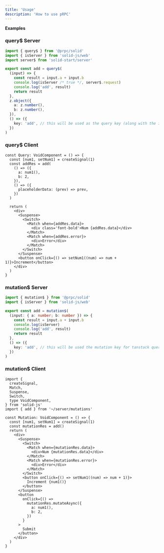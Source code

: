 ```yaml
---
title: 'Usage'
description: 'How to use pRPC'
---
```


**Examples**

### query$ Server

```ts
import { query$ } from '@prpc/solid'
import { isServer } from 'solid-js/web'
import server$ from 'solid-start/server'

export const add = query$(
  (input) => {
    const result = input.a + input.b
    console.log(isServer /* true */, server$.request)
    console.log('add', result)
    return result
  },
  z.object({
    a: z.number(),
    b: z.number(),
  }),
  () => ({
    key: 'add', // this will be used as the query key (along with the input), for tanstack query
  })
)
```

### query$ Client

```tsx
const Query: VoidComponent = () => {
  const [num1, setNum1] = createSignal(1)
  const addRes = add(
    () => ({
      a: num1(),
      b: 2,
    }),
    () => ({
      placeholderData: (prev) => prev,
    })
  )

  return (
    <div>
      <Suspense>
        <Switch>
          <Match when={addRes.data}>
            <div class='font-bold'>Num {addRes.data}</div>
          </Match>
          <Match when={addRes.error}>
            <div>Error</div>
          </Match>
        </Switch>
      </Suspense>
      <button onClick={() => setNum1((num) => num + 1)}>Increment</button>
    </div>
  )
}
```

### mutation$ Server

```ts
import { mutation$ } from '@prpc/solid'
import { isServer } from 'solid-js/web'

export const add = mutation$(
  (input: { a: number; b: number }) => {
    const result = input.a + input.b
    console.log(isServer)
    console.log('add', result)
    return result
  },
  () => ({
    key: 'add', // this will be used the mutation key for tanstack query
  })
)
```

### mutation$ Client

```tsx
import {
  createSignal,
  Match,
  Suspense,
  Switch,
  type VoidComponent,
} from 'solid-js'
import { add } from '~/server/mutations'

const Mutation: VoidComponent = () => {
  const [num1, setNum1] = createSignal(1)
  const mutationRes = add()
  return (
    <div>
      <Suspense>
        <Switch>
          <Match when={mutationRes.data}>
            <div>Num {mutationRes.data}</div>
          </Match>
          <Match when={mutationRes.error}>
            <div>Error</div>
          </Match>
        </Switch>
        <button onClick={() => setNum1((num) => num + 1)}>
          Increment {num1()}
        </button>
      </Suspense>
      <button
        onClick={() =>
          mutationRes.mutateAsync({
            a: num1(),
            b: 2,
          })
        }
      >
        Submit
      </button>
    </div>
  )
}
```
